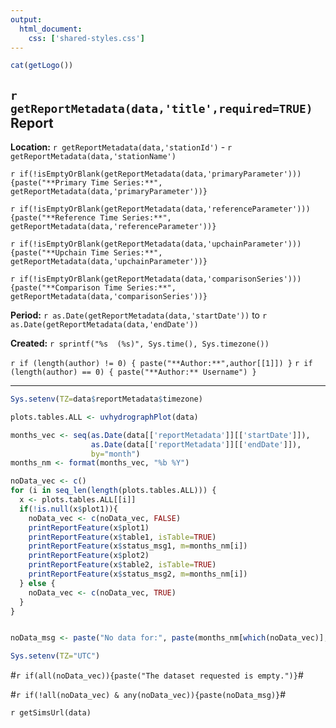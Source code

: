 ```yaml
---
output:
  html_document:
    css: ['shared-styles.css']
---
```

<div class="header">
<div>
<div class="header-logo">
```r
cat(getLogo())
```
</div>
<div class="header-title">
## `r getReportMetadata(data,'title',required=TRUE)` Report
</div>
</div>
<div class="header-labels">
<div class="header-col-left">
**Location:**  `r getReportMetadata(data,'stationId')` - `r getReportMetadata(data,'stationName')`

`r if(!isEmptyOrBlank(getReportMetadata(data,'primaryParameter'))) {paste("**Primary Time Series:**",  getReportMetadata(data,'primaryParameter'))}`

`r if(!isEmptyOrBlank(getReportMetadata(data,'referenceParameter'))) {paste("**Reference Time Series:**",  getReportMetadata(data,'referenceParameter'))}`

`r if(!isEmptyOrBlank(getReportMetadata(data,'upchainParameter'))) {paste("**Upchain Time Series:**",  getReportMetadata(data,'upchainParameter'))}`

`r if(!isEmptyOrBlank(getReportMetadata(data,'comparisonSeries'))) {paste("**Comparison Time Series:**",  getReportMetadata(data,'comparisonSeries'))}`
</div>
<div class="header-col-right">
**Period:**  `r as.Date(getReportMetadata(data,'startDate'))` to `r as.Date(getReportMetadata(data,'endDate'))`

**Created:**  `r sprintf("%s  (%s)", Sys.time(), Sys.timezone())`

`r if (length(author) != 0) { paste("**Author:**",author[[1]]) }`
`r if (length(author) == 0) { paste("**Author:** Username") }`
</div>
</div>
</div>

***

```r
Sys.setenv(TZ=data$reportMetadata$timezone)

plots.tables.ALL <- uvhydrographPlot(data)

months_vec <- seq(as.Date(data[['reportMetadata']][['startDate']]), 
                  as.Date(data[['reportMetadata']][['endDate']]), 
                  by="month")
months_nm <- format(months_vec, "%b %Y")

noData_vec <- c()
for (i in seq_len(length(plots.tables.ALL))) {
  x <- plots.tables.ALL[[i]]
  if(!is.null(x$plot1)){
    noData_vec <- c(noData_vec, FALSE)
    printReportFeature(x$plot1)
    printReportFeature(x$table1, isTable=TRUE)
    printReportFeature(x$status_msg1, m=months_nm[i])
    printReportFeature(x$plot2)
    printReportFeature(x$table2, isTable=TRUE)
    printReportFeature(x$status_msg2, m=months_nm[i])
  } else {
    noData_vec <- c(noData_vec, TRUE)
  }
}


noData_msg <- paste("No data for:", paste(months_nm[which(noData_vec)], collapse=", "))

Sys.setenv(TZ="UTC")
```

#`r if(all(noData_vec)){paste("The dataset requested is empty.")}`#

#`r if(!all(noData_vec) & any(noData_vec)){paste(noData_msg)}`#

`r getSimsUrl(data)`
